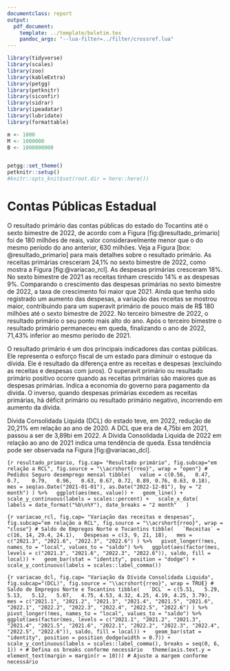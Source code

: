 ```yaml
---
documentclass: report
output:
  pdf_document:
    template: ../template/boletim.tex
    pandoc_args: "--lua-filter=../filter/crossref.lua"
---
```


```r
library(tidyverse)
library(scales)
library(zoo)
library(kableExtra)
library(petgg)
library(petknitr)
library(siconfir)
library(sidrar)
library(ipeadatar)
library(lubridate)
library(formattable)

m <- 1000
M <- 1000000
B <- 1000000000


petgg::set_theme()
petknitr::setup()
#knitr::opts_knit$set(root.dir = here::here())


```

# Contas Públicas Estadual



O resultado primário das contas públicas do estado do Tocantins até o sexto bimestre de 2022, de acordo com a Figura [fig:@resultado_primario] foi de 180 milhões de reais, valor consideravelmente menor que o do mesmo período do ano anterior, 630 milhões. Veja a Figura  [box: @resultado_primario] para mais detalhes sobre o resultado primário. As receitas primárias cresceram 24,1% no sexto bimestre de 2022, como mostra a Figura [fig:@variacao_rcl]. As despesas primárias cresceram 18%. No sexto bimestre de 2021 as receitas tinham crescido 14% e as despesas 9%. Comparando o crescimento das despesas primárias no sexto bimestre de 2022, a taxa de crescimento foi maior que 2021. Ainda que tenha sido registrado um aumento das despesas, a variação das receitas se mostrou maior, contribuindo para um superavit primário de pouco mais de R$ 180 milhões até o sexto bimestre de 2022. No terceiro bimestre de 2022, o resultado primário o seu ponto mais alto do ano. Após o terceiro bimestre o resultado primário permaneceu em queda, finalizando o ano de 2022, 71,43% inferior ao mesmo período de 2021.


::: {.smbox data-latex="[label={box:resultado_primario}]{O que é o resultado primário?}"}
O resultado primário é um dos principais indicadores das contas públicas. Ele representa o esforço fiscal de um estado para diminuir o estoque da dívida. Ele é resultado da diferença entre as receitas e despesas (excluindo as receitas e despesas com juros). O superavit primário ou resultado primário positivo ocorre quando as receitas primárias são maiores que as despesas primárias. Indica a economia do governo para pagamento da dívida. O inverso, quando despesas primárias excedem as receitas primárias, há déficit primário ou resultado primário negativo, incorrendo em aumento da dívida.
:::


Dívida Consolidada Liquida (DCL) do estado teve, em 2022, redução de 20,21% em relação ao ano de 2020. A DCL que era de 4,75bi em 2021, passou a ser de 3,89bi em 2022. A Dívida Consolidada Liquida de 2022 em relação ao ano de 2021 indica uma tendência de queda. Essa tendência pode ser observada na Figura [fig:@variacao_dcl].     

```{r resultado_primario, fig.cap= "Resultado primário", fig.subcap="em relação a RCL", fig.source = "\\acrshort{rreo}", wrap = "open"}
# Pedidos Seguro desemprego mensal
tibble(
  value = c(0.56,	0.47,	0.7,	0.79,	0.96,	0.63, 0.67, 0.72, 0.89, 0.76, 0.63, 0.18),
  mes = seq(as.Date("2021-01-01"), as.Date("2022-12-01"), by = "2 month")
) %>%
  ggplot(aes(mes, value)) +
  geom_line() +
  scale_y_continuous(labels = scales::percent) +
  scale_x_date(
    labels = date_format("%b\n%Y"), date_breaks = "2 month"
  )
```

```{r variacao_rcl, fig.cap= "Variação das receitas e despesas", fig.subcap="em relação a RCL", fig.source = "\\acrshort{rreo}", wrap = "close"}
# Saldo de Empregos Norte e Tocantins
tibble(
  `Receitas` = c(16, 14, 29.4, 24.1),
  Despesas = c(3, 9, 21, 18),
  mes = c("2021.3", "2021.6", "2022.3", "2022.6")
) %>%
  pivot_longer(!mes, names_to = "local", values_to = "saldo") %>%
  ggplot(aes(factor(mes, levels = c("2021.3", "2021.6", "2022.3", "2022.6")), saldo, fill = local)) +
  geom_bar(stat = "identity", position = "dodge") +
  scale_y_continuous(labels = scales::label_comma())
```

```{r variacao_dcl, fig.cap= "Variação da Dívida Consolidada Liquida", fig.subcap="(DCL)", fig.source = "\\acrshort{rreo}", wrap = TRUE}
# Saldo de Empregos Norte e Tocantins
tibble(
  `DCL` = c(5.51,	5.29,	5.13,	5.12,	5.07,	4.75, 4.53, 4.32, 4.25, 4.19, 4.25, 3.79),
  mes = c("2021.1", "2021.2", "2021.3", "2021.4", "2021.5", "2021.6", "2022.1", "2022.2", "2022.3", "2022.4", "2022.5", "2022.6")
) %>%
  pivot_longer(!mes, names_to = "local", values_to = "saldo") %>%
  ggplot(aes(factor(mes, levels = c("2021.1", "2021.2", "2021.3", "2021.4", "2021.5", "2021.6", "2022.1", "2022.2", "2022.3", "2022.4", "2022.5", "2022.6")), saldo, fill = local)) +
  geom_bar(stat = "identity", position = position_dodge(width = 0.7)) +
  scale_y_continuous(labels = scales::label_comma(), breaks = seq(0, 6, 1)) + # Defina os breaks conforme necessário
  theme(axis.text.y = element_text(margin = margin(r = 10))) # Ajuste a margem conforme necessário
```
